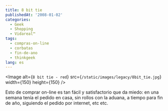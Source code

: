 ```yaml
---
title: 8 bit tie
publishedAt: '2008-01-02'
categories:
  - Geek
  - Shopping
  - Vidareal™
tags:
  - compras-on-line
  - corbatas
  - fin-de-ano
  - thinkgeek
lang: es
---
```


<Image
  alt={`8 bit tie - red`}
  src={`/static/images/legacy/8bit_tie.jpg`}
  width={150}
  height={150}
/>

Esto de comprar on-line es tan fácil y satisfactorio que da miedo: en una semana tenía el pedido en casa, sin rollos con la aduana, a tiempo para fin de año, siguiendo el pedido por internet, etc etc.
